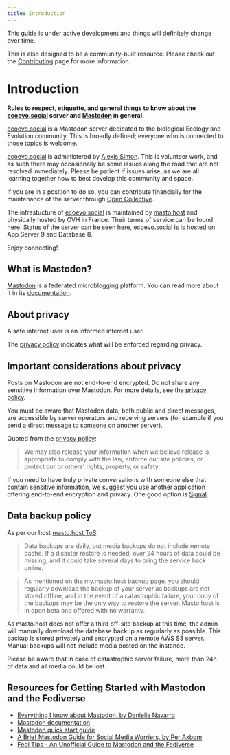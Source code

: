 ```yaml
---
title: Introduction
---
```


:::{.callout-note}
This guide is under active development and things will definitely change over time.

This is also designed to be a community-built resource.
Please check out the [Contributing](./how-to-contribute.html) page for more information.
:::

# Introduction

**Rules to respect, etiquette, and general things to know about the 
[ecoevo.social](https://ecoevo.social/about) server and [Mastodon](#what-is-mastodon) in general.**

[ecoevo.social](https://ecoevo.social/about) is a Mastodon server dedicated to the biological Ecology and Evolution community.
This is broadly defined; everyone who is connected to those topics is welcome.

[ecoevo.social](https://ecoevo.social/about) is administered by [Alexis Simon](https://ecoevo.social/@alxsim).
This is volunteer work, and as such there may occasionally be some issues along the road that are not resolved immediately.
Please be patient if issues arise, as we are all learning together how to best develop this community and space.

If you are in a position to do so, you can contribute financially for the maintenance of the server
through [Open Collective](https://opencollective.com/ecoevosocial).

The infrastucture of [ecoevo.social](https://ecoevo.social/about) 
is maintained by [masto.host](https://masto.host) and physically hosted by OVH in France.
Their terms of service can be found [here](https://masto.host/tos).
Status of the server can be seen [here](https://status.masto.host/),
[ecoevo.social](https://ecoevo.social/about) is is hosted on App Server 9 and Database 8.

Enjoy connecting!

## What is Mastodon?

[Mastodon](https://joinmastodon.org/) is a federated microblogging platform. You can read more about it in its [documentation](https://docs.joinmastodon.org/).

## About privacy

A safe internet user is an informed internet user.

The [privacy policy](https://ecoevo.social/terms) indicates what will be enforced regarding privacy.

:::{.callout-warning}
## Important considerations about privacy

Posts on Mastodon are not end-to-end encrypted. Do not share any sensitive information over Mastodon.
For more details, see the [privacy policy](https://ecoevo.social/terms).

You must be aware that Mastodon data, both public and direct messages,
are accessible by server operators and receiving servers 
(for example if you send a direct message to someone on another server).

Quoted from the [privacy policy](https://ecoevo.social/terms):

> We may also release your information when we believe release is appropriate to comply
> with the law, enforce our site policies, or protect our or others' rights, property, or safety.

If you need to have truly private conversations with someone else that contain sensitive information,
we suggest you use another application offering end-to-end encryption and privacy. One good option is [Signal](https://signal.org).
:::

## Data backup policy

As per our host [masto.host ToS](https://masto.host/tos/):

> Data backups are daily, but media backups do not include remote cache. If a disaster restore is needed, over 24 hours of data could be missing, and it could take several days to bring the service back online.

> As mentioned on the my.masto.host backup page, you should regularly download the backup of your server as backups are not stored offline, and in the event of a catastrophic failure, your copy of the backups may be the only way to restore the server. Masto.host is in open beta and offered with no warranty.

As masto.host does not offer a third off-site backup at this time,
the admin will manually download the database backup as regurlarly as possible.
This backup is stored privately and encrypted on a remote AWS S3 server.
Manual backups will not include media posted on the instance.

Please be aware that in case of catastrophic server failure,
more than 24h of data and all media could be lost.


## Resources for Getting Started with Mastodon and the Fediverse

* [Everything I know about Mastodon, by Danielle Navarro](https://blog.djnavarro.net/posts/2022-11-03_what-i-know-about-mastodon)
* [Mastodon documentation](https://docs.joinmastodon.org/)
* [Mastodon quick start guide](https://blog.joinmastodon.org/2018/08/mastodon-quick-start-guide/)
* [A Brief Mastodon Guide for Social Media Worriers, by Per Axbom](https://axbom.com/mastodon-guide/)
* [Fedi Tips - An Unofficial Guide to Mastodon and the Fediverse](https://fedi.tips)
